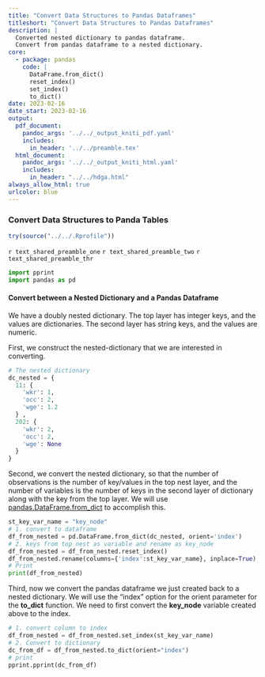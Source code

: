 ```yaml
---
title: "Convert Data Structures to Pandas Dataframes"
titleshort: "Convert Data Structures to Pandas Dataframes"
description: |
  Converted nested dictionary to pandas dataframe.
  Convert from pandas dataframe to a nested dictionary.
core:
  - package: pandas
    code: |
      DataFrame.from_dict()
      reset_index()
      set_index()
      to_dict()
date: 2023-02-16
date_start: 2023-02-16
output:
  pdf_document:
    pandoc_args: '../../_output_kniti_pdf.yaml'
    includes:
      in_header: '../../preamble.tex'
  html_document:
    pandoc_args: '../../_output_kniti_html.yaml'
    includes:
      in_header: "../../hdga.html"
always_allow_html: true
urlcolor: blue
---
```


### Convert Data Structures to Panda Tables

```r
try(source("../../.Rprofile"))
```

`r text_shared_preamble_one`
`r text_shared_preamble_two`
`r text_shared_preamble_thr`

```python
import pprint
import pandas as pd
```

#### Convert between a Nested Dictionary and a Pandas Dataframe

We have a doubly nested dictionary. The top layer has integer keys, and the values are dictionaries. The second layer has string keys, and the values are numeric.

First, we construct the nested-dictionary that we are interested in converting. 

```python
# The nested dictionary
dc_nested = {
  11: {
    'wkr': 1,
    'occ': 2,
    'wge': 1.2
  } ,
  202: {
    'wkr': 2,
    'occ': 2,
    'wge': None
  } 
}
```

Second, we convert the nested dictionary, so that the number of observations is the number of key/values in the top nest layer, and the number of variables is the number of keys in the second layer of dictionary along with the key from the top layer. We will use [pandas.DataFrame.from_dict](https://pandas.pydata.org/docs/reference/api/pandas.DataFrame.from_dict.html) to accomplish this.

```python
st_key_var_name = "key_node"
# 1. convert to dataframe
df_from_nested = pd.DataFrame.from_dict(dc_nested, orient='index')
# 2. keys from top nest as variable and rename as key_node
df_from_nested = df_from_nested.reset_index()
df_from_nested.rename(columns={'index':st_key_var_name}, inplace=True)
# Print
print(df_from_nested)
```

Third, now we convert the pandas dataframe we just created back to a nested dictionary. We will use the "index" option for the orient parameter for the **to_dict** function. We need to first convert the **key_node** variable created above to the index. 

```python
# 1. convert column to index
df_from_nested = df_from_nested.set_index(st_key_var_name)
# 2. Convert to dictionary
dc_from_df = df_from_nested.to_dict(orient="index")
# print
pprint.pprint(dc_from_df)
```